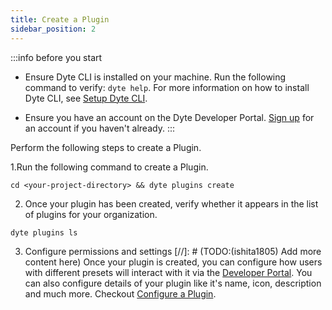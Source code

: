 ```yaml
---
title: Create a Plugin
sidebar_position: 2
---
```


:::info before you start
- Ensure Dyte CLI is installed on your machine. Run the following command to verify: `dyte help`. For more information on how to install Dyte CLI, see [Setup Dyte CLI](https://docs.dyte.io/cli).

- Ensure you have an account on the Dyte Developer Portal. [Sign up](https://dev.dyte.io) for an account if you haven't already.
:::
 
Perform the following steps to create a Plugin.

1.Run the following command to create a Plugin.
```shell
cd <your-project-directory> && dyte plugins create
```

2. Once your plugin has been created, verify whether it appears in the list of plugins for your organization. 
```shell
dyte plugins ls
```

3. Configure permissions and settings
[//]: # (TODO:(ishita1805) Add more content here)
Once your plugin is created, you can configure how users with different presets will interact with it via the [Developer Portal](https://dev.dyte.io). You can also configure details of your plugin like it's name, icon, description and much more. Checkout [Configure a Plugin](https://docs.dyte.io/plugin-sdk/config/configuration).
